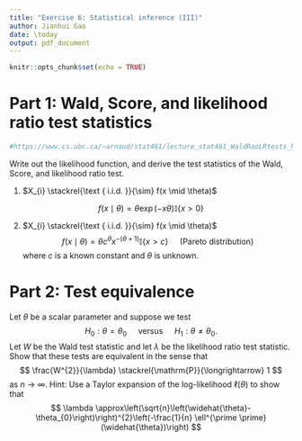 ```yaml
---
title: "Exercise 6: Statistical inference (III)"
author: Jianhui Gao
date: \today
output: pdf_document
---
```


```r
knitr::opts_chunk$set(echo = TRUE)
```

# Part 1: Wald, Score, and likelihood ratio test statistics

```r
#https://www.cs.ubc.ca/~arnaud/stat461/lecture_stat461_WaldRaoLRtests_handouts_2008.pdf
```

Write out the likelihood function, and derive the test statistics of the Wald, Score, and likelihood ratio test. 

1. $X_{i} \stackrel{\text { i.i.d. }}{\sim} f(x \mid \theta)$ 
 
$$f(x \mid \theta)=\theta \exp (-x \theta) \mathbb{I}\{x>0\}$$ 

2. $X_{i} \stackrel{\text { i.i.d. }}{\sim} f(x \mid \theta)$ 
$$
f(x \mid \theta)=\theta c^{\theta} x^{-(\theta+1)} \mathbb{I}\{x>c\} \quad \text { (Pareto distribution) }
$$
where $c$ is a known constant and $\theta$ is unknown.


# Part 2: Test equivalence

Let $\theta$ be a scalar parameter and suppose we test
$$
H_{0}: \theta=\theta_{0} \quad \text { versus } \quad H_{1}: \theta \neq \theta_{0} .
$$
Let $W$ be the Wald test statistic and let $\lambda$ be the likelihood ratio test statistic. Show that these tests are equivalent in the sense that
$$
\frac{W^{2}}{\lambda} \stackrel{\mathrm{P}}{\longrightarrow} 1
$$
as $n \rightarrow \infty$. Hint: Use a Taylor expansion of the log-likelihood $\ell(\theta)$ to show that
$$
\lambda \approx\left(\sqrt{n}\left(\widehat{\theta}-\theta_{0}\right)\right)^{2}\left(-\frac{1}{n} \ell^{\prime \prime}(\widehat{\theta})\right)
$$

